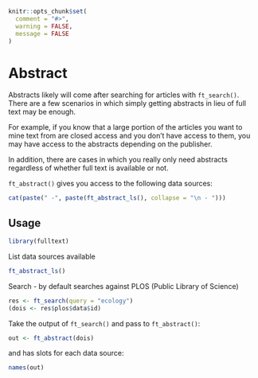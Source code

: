 ```r
knitr::opts_chunk$set(
  comment = "#>",
  warning = FALSE,
  message = FALSE
)
```

# Abstract {#abstract}

Abstracts likely will come after searching for articles with `ft_search()`. There are a few scenarios in which simply getting abstracts in lieu of full text may be enough. 

For example, if you know that a large portion of the articles you want to mine text from are closed access and you don't have access to them, you may have access to the abstracts depending on the publisher. 

In addition, there are cases in which you really only need abstracts regardless of whether full text is available or not.

`ft_abstract()` gives you access to the following data sources:

```r
cat(paste(" -", paste(ft_abstract_ls(), collapse = "\n - ")))
```

## Usage

```r
library(fulltext)
```

List data sources available

```r
ft_abstract_ls()
```

Search - by default searches against PLOS (Public Library of Science)

```r
res <- ft_search(query = "ecology")
(dois <- res$plos$data$id)
```

Take the output of `ft_search()` and pass to `ft_abstract()`:

```r
out <- ft_abstract(dois)
```

and has slots for each data source:

```r
names(out)
```
